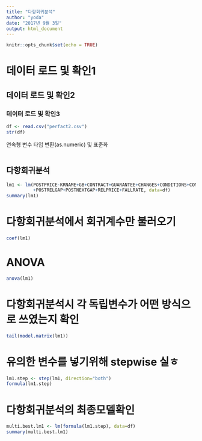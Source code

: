```yaml
---
title: "다항회귀분석"
author: "yoda"
date: "2017년 9월 3일"
output: html_document
---
```


```r
knitr::opts_chunk$set(echo = TRUE)
```

# 데이터 로드 및 확인1
## 데이터 로드 및 확인2
### 데이터 로드 및 확인3

```r
df <- read.csv("perfact2.csv")
str(df)
```

연속형 변수 타입 변환(as.numeric) 및 표준화
```r

```

## 다항회귀분석

```r
lm1 <- lm(POSTPRICE~KRNAME+GB+CONTRACT+GUARANTEE+CHANGES+CONDITIONS+COMPONENT+SOLD
          +POSTRELGAP+POSTNEXTGAP+RELPRICE+FALLRATE, data=df)
summary(lm1)
```
# 다항회귀분석에서 회귀계수만 불러오기

```r
coef(lm1)
```
# ANOVA
```r
anova(lm1)
```

# 다항회귀분석시 각 독립변수가 어떤 방식으로 쓰였는지 확인

```r
tail(model.matrix(lm1))

```

# 유의한 변수를 넣기위해 stepwise 실ㅎ
```r
lm1.step <- step(lm1, direction="both")
formula(lm1.step)
```

# 다항회귀분석의 최종모델확인
```r
multi.best.lm1 <- lm(formula(lm1.step), data=df)
summary(multi.best.lm1)

```

